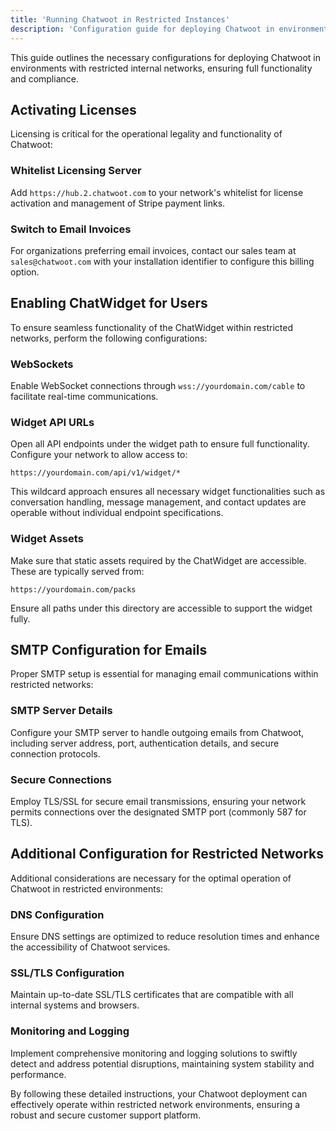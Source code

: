 ```yaml
---
title: 'Running Chatwoot in Restricted Instances'
description: 'Configuration guide for deploying Chatwoot in environments with restricted internal networks'
---
```


This guide outlines the necessary configurations for deploying Chatwoot in environments with restricted internal networks, ensuring full functionality and compliance.

## Activating Licenses

Licensing is critical for the operational legality and functionality of Chatwoot:

### Whitelist Licensing Server

Add `https://hub.2.chatwoot.com` to your network's whitelist for license activation and management of Stripe payment links.

### Switch to Email Invoices

For organizations preferring email invoices, contact our sales team at `sales@chatwoot.com` with your installation identifier to configure this billing option.

## Enabling ChatWidget for Users

To ensure seamless functionality of the ChatWidget within restricted networks, perform the following configurations:

### WebSockets

Enable WebSocket connections through `wss://yourdomain.com/cable` to facilitate real-time communications.

### Widget API URLs

Open all API endpoints under the widget path to ensure full functionality. Configure your network to allow access to:

```
https://yourdomain.com/api/v1/widget/*
```

This wildcard approach ensures all necessary widget functionalities such as conversation handling, message management, and contact updates are operable without individual endpoint specifications.

### Widget Assets

Make sure that static assets required by the ChatWidget are accessible. These are typically served from:

```
https://yourdomain.com/packs
```

Ensure all paths under this directory are accessible to support the widget fully.

## SMTP Configuration for Emails

Proper SMTP setup is essential for managing email communications within restricted networks:

### SMTP Server Details

Configure your SMTP server to handle outgoing emails from Chatwoot, including server address, port, authentication details, and secure connection protocols.

### Secure Connections

Employ TLS/SSL for secure email transmissions, ensuring your network permits connections over the designated SMTP port (commonly 587 for TLS).

## Additional Configuration for Restricted Networks

Additional considerations are necessary for the optimal operation of Chatwoot in restricted environments:

### DNS Configuration

Ensure DNS settings are optimized to reduce resolution times and enhance the accessibility of Chatwoot services.

### SSL/TLS Configuration

Maintain up-to-date SSL/TLS certificates that are compatible with all internal systems and browsers.

### Monitoring and Logging

Implement comprehensive monitoring and logging solutions to swiftly detect and address potential disruptions, maintaining system stability and performance.

<Note>
By following these detailed instructions, your Chatwoot deployment can effectively operate within restricted network environments, ensuring a robust and secure customer support platform.
</Note> 